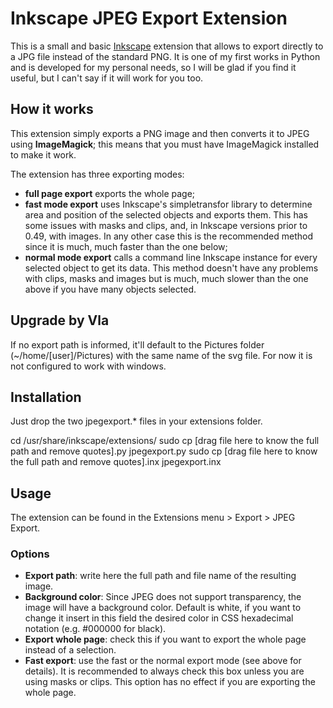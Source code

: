 = Inkscape JPEG Export Extension =

This is a small and basic [http://inkscape.org Inkscape] extension that allows to export directly to a JPG file instead of the standard PNG. It is one of my first works in Python and is developed for my personal needs, so I will be glad if you find it useful, but I can't say if it will work for you too.

== How it works ==

This extension simply exports a PNG image and then converts it to JPEG using '''ImageMagick'''; this means that you must have ImageMagick installed to make it work.

The extension has three exporting modes:
* '''full page export''' exports the whole page;
* '''fast mode export''' uses Inkscape's simpletransfor library to determine area and position of the selected objects and exports them. This has some issues with masks and clips, and, in Inkscape versions prior to 0.49, with images. In any other case this is the recommended method since it is much, much faster than the one below;
* '''normal mode export''' calls a command line Inkscape instance for every selected object to get its data. This method doesn't have any problems with clips, masks and images but is much, much slower than the one above if you have many objects selected.

== Upgrade by Vla ==

If no export path is informed, it'll default to the Pictures folder (~/home/[user]/Pictures) with the same name of the svg file.
For now it is not configured to work with windows. 

== Installation ==

Just drop the two jpegexport.* files in your extensions folder.

cd /usr/share/inkscape/extensions/
sudo cp [drag file here to know the full path and remove quotes].py jpegexport.py
sudo cp [drag file here to know the full path and remove quotes].inx jpegexport.inx

== Usage ==

The extension can be found in the Extensions menu > Export > JPEG Export.

=== Options ===

* '''Export path''': write here the full path and file name of the resulting image.
* '''Background color''': Since JPEG does not support transparency, the image will have a background color. Default is white, if you want to change it insert in this field the desired color in CSS hexadecimal notation (e.g. #000000 for black).
* '''Export whole page''': check this if you want to export the whole page instead of a selection.
* '''Fast export''': use the fast or the normal export mode (see above for details). It is recommended to always check this box unless you are using masks or clips. This option has no effect if you are exporting the whole page.